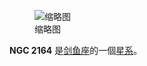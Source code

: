{{NGCInfoBox|NGCID=NGC 2164|發現者=詹姆士·丹露帕|發現日期=1826年9月27日|其他編號=ESO 57-SC62|曆元=J2000.0|赤經=5時58分55秒
|赤緯=-68°30'56"|星座=剑鱼座|星體=星系|星等=10.3|表面亮度=|藍等=}}
[[File:NGC2164_-_HST_-_Potw2134a.jpg|缩略图]]

'''NGC 2164''' 是[[剑鱼座|剑鱼座]]的一個[[星系|星系]]。

{{NGCReference|2164}}
{{Catalogs|NGC=2164}}